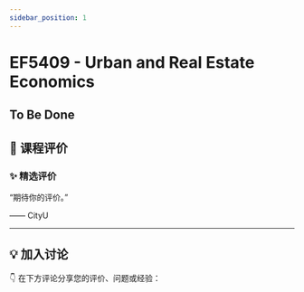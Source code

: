 ```yaml
---
sidebar_position: 1
---
```



# EF5409 - Urban and Real Estate Economics

## To Be Done

## **💬 课程评价**

### ✨ **精选评价**
<div className={commentStyles.commentBox}>
    <p className={commentStyles.commentText}>
        “期待你的评价。”
    </p>
    <p className={commentStyles.commentAuthor}>—— CityU</p>
</div>

---

## **💡 加入讨论**

👇 在下方评论分享您的评价、问题或经验：
<Utterances />
